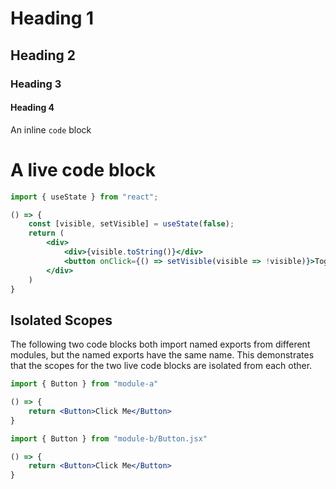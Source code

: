 # Heading 1
## Heading 2
### Heading 3
#### Heading 4

An inline `code` block

# A live code block

```jsx live
import { useState } from "react";

() => {
    const [visible, setVisible] = useState(false); 
    return (
        <div>
            <div>{visible.toString()}</div>
            <button onClick={() => setVisible(visible => !visible)}>Toggle</button>
        </div>
    )
}
```

## Isolated Scopes

The following two code blocks both import named exports from different modules, but the named exports have the same 
name. This demonstrates that the scopes for the two live code blocks are isolated from each other.

```jsx live
import { Button } from "module-a"

() => {
    return <Button>Click Me</Button>
}
```

```jsx live
import { Button } from "module-b/Button.jsx"

() => {
    return <Button>Click Me</Button>
}
```